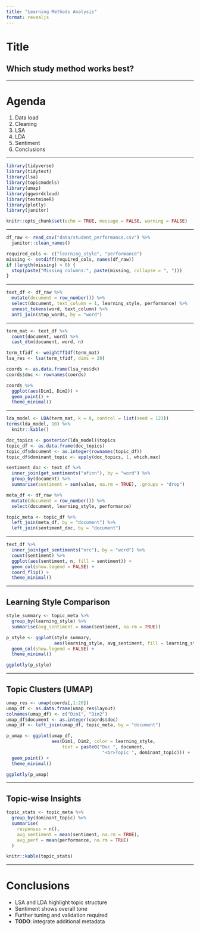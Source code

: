 ```yaml
---
title: "Learning Methods Analysis"
format: revealjs
---
```


# Title

## Which study method works best?

---

# Agenda

1. Data load
2. Cleaning
3. LSA
4. LDA
5. Sentiment
6. Conclusions

---

```r
library(tidyverse)
library(tidytext)
library(lsa)
library(topicmodels)
library(umap)
library(ggwordcloud)
library(textmineR)
library(plotly)
library(janitor)

knitr::opts_chunk$set(echo = TRUE, message = FALSE, warning = FALSE)
```

---

```r
df_raw <- read_csv("data/student_performance.csv") %>%
  janitor::clean_names()

required_cols <- c("learning_style", "performance")
missing <- setdiff(required_cols, names(df_raw))
if (length(missing) > 0) {
  stop(paste("Missing columns:", paste(missing, collapse = ", ")))
}
```

---

```r
text_df <- df_raw %>%
  mutate(document = row_number()) %>%
  select(document, text_column = 1, learning_style, performance) %>%
  unnest_tokens(word, text_column) %>%
  anti_join(stop_words, by = "word")
```

---

```r
term_mat <- text_df %>%
  count(document, word) %>%
  cast_dtm(document, word, n)

term_tfidf <- weightTfIdf(term_mat)
lsa_res <- lsa(term_tfidf, dims = 20)

coords <- as.data.frame(lsa_res$dk)
coords$doc <- rownames(coords)

coords %>%
  ggplot(aes(Dim1, Dim2)) +
  geom_point() +
  theme_minimal()
```

---

```r
lda_model <- LDA(term_mat, k = 8, control = list(seed = 123))
terms(lda_model, 10) %>%
  knitr::kable()
```

```r
doc_topics <- posterior(lda_model)$topics
topic_df <- as.data.frame(doc_topics)
topic_df$document <- as.integer(rownames(topic_df))
topic_df$dominant_topic <- apply(doc_topics, 1, which.max)

sentiment_doc <- text_df %>%
  inner_join(get_sentiments("afinn"), by = "word") %>%
  group_by(document) %>%
  summarise(sentiment = sum(value, na.rm = TRUE), .groups = "drop")

meta_df <- df_raw %>%
  mutate(document = row_number()) %>%
  select(document, learning_style, performance)

topic_meta <- topic_df %>%
  left_join(meta_df, by = "document") %>%
  left_join(sentiment_doc, by = "document")
```

---

```r
text_df %>%
  inner_join(get_sentiments("nrc"), by = "word") %>%
  count(sentiment) %>%
  ggplot(aes(sentiment, n, fill = sentiment)) +
  geom_col(show.legend = FALSE) +
  coord_flip() +
  theme_minimal()
```

---

## Learning Style Comparison

```r
style_summary <- topic_meta %>%
  group_by(learning_style) %>%
  summarise(avg_sentiment = mean(sentiment, na.rm = TRUE))

p_style <- ggplot(style_summary,
                  aes(learning_style, avg_sentiment, fill = learning_style)) +
  geom_col(show.legend = FALSE) +
  theme_minimal()

ggplotly(p_style)
```

---

## Topic Clusters (UMAP)

```r
umap_res <- umap(coords[,1:20])
umap_df <- as.data.frame(umap_res$layout)
colnames(umap_df) <- c("Dim1", "Dim2")
umap_df$document <- as.integer(coords$doc)
umap_df <- left_join(umap_df, topic_meta, by = "document")

p_umap <- ggplot(umap_df,
                 aes(Dim1, Dim2, color = learning_style,
                     text = paste0("Doc ", document,
                                    "<br>Topic ", dominant_topic))) +
  geom_point() +
  theme_minimal()

ggplotly(p_umap)
```

---

## Topic-wise Insights

```r
topic_stats <- topic_meta %>%
  group_by(dominant_topic) %>%
  summarise(
    responses = n(),
    avg_sentiment = mean(sentiment, na.rm = TRUE),
    avg_perf = mean(performance, na.rm = TRUE)
  )

knitr::kable(topic_stats)
```

---

# Conclusions

- LSA and LDA highlight topic structure
- Sentiment shows overall tone
- Further tuning and validation required
- **TODO**: integrate additional metadata
